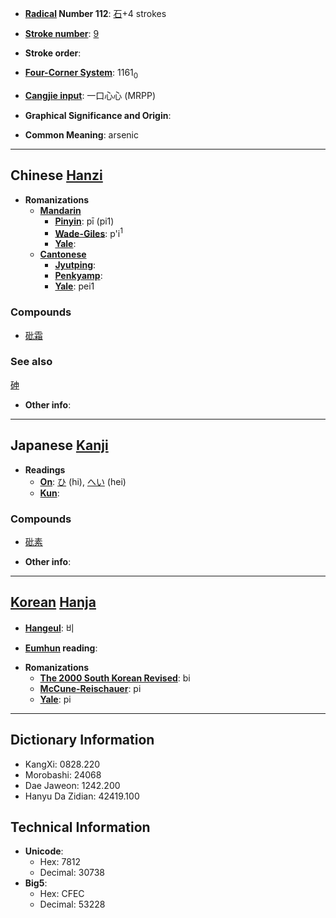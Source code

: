 * '''[[Wiktionary:Chinese radical index| Radical]] Number 112''': [[Wiktionary:Chinese radical index 石|石]]+4 strokes

* '''[[Wiktionary:Chinese total strokes index|Stroke number]]''': [[Wiktionary:Chinese total strokes index 9|9]]

* '''Stroke order''': 

* '''[[Wiktionary:Chinese four corner index|Four-Corner System]]''': 1161<sub>0</sub>

* '''[[Wiktionary:Chinese Cangjie index|Cangjie input]]''': 一口心心 (MRPP)

* '''Graphical Significance and Origin''': 

* '''Common Meaning''': arsenic

----

== Chinese [[Hanzi]] ==

* '''Romanizations'''
** '''[[Mandarin]]'''
*** '''[[Pinyin]]''': pī (pi1)
*** '''[[Wade-Giles]]''': p'i<sup>1</sup>
*** '''[[Yale]]''': 
** '''[[Cantonese]]'''
*** '''[[Jyutping]]''':
*** '''[[Penkyamp]]''': 
*** '''[[Yale]]''': pei1

===Compounds===
*[[砒霜]]

===See also===
[[砷]]

* '''Other info''': 

----

== Japanese [[Kanji]] ==

* '''Readings'''
** '''[[On]]''': [[ひ]] (hi), [[へい]] (hei)
** '''[[Kun]]''': 

===Compounds===
*[[砒素]]

* '''Other info''':  

----

== [[Korean]] [[Hanja]] ==

* '''[[Hangeul]]''': 비

* '''[[Eumhun]] reading''': 

* '''Romanizations'''
** '''[[The 2000 South Korean Revised Romanization|The 2000 South Korean Revised]]''': bi
** '''[[McCune-Reischauer]]''': pi
** '''[[Yale]]''': pi

----

== Dictionary Information ==

* KangXi: 0828.220
* Morobashi: 24068
* Dae Jaweon: 1242.200
* Hanyu Da Zidian: 42419.100

== Technical Information ==

* '''Unicode''':
** Hex: 7812
** Decimal: 30738
* '''Big5''':
** Hex: CFEC
** Decimal: 53228